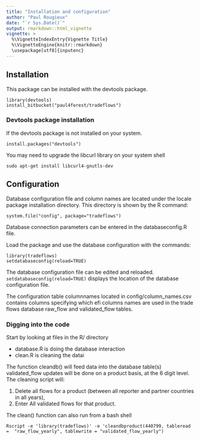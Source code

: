 ```yaml
---
title: "Installation and configuration"
author: "Paul Rougieux"
date: "`r Sys.Date()`"
output: rmarkdown::html_vignette
vignette: >
  %\VignetteIndexEntry{Vignette Title}
  %\VignetteEngine{knitr::rmarkdown}
  \usepackage[utf8]{inputenc}
---
```

 
 
## Installation
This package can be installed with the devtools package.
```
library(devtools)
install_bitbucket("paul4forest/tradeflows")
```

### Devtools package installation
If the devtools package is not installed on your system.
```
install.packages("devtools")
```
You may need to upgrade the libcurl library on your system shell
```
sudo apt-get install libcurl4-gnutls-dev 
```


## Configuration
Database configuration file and column names are located under the locale package installation directory. 
This directory is shown by the R command:
```
system.file("config", package="tradeflows")
```
Database connection parameters can be entered
in the databaseconfig.R file.

Load the package and use the database configuration
with the commands:
```
library(tradeflows)
setdatabaseconfig(reload=TRUE)
```
The database configuration file can be edited and reloaded.
`setdatabaseconfig(reload=TRUE)` displays the location of the database configuration file.


The configuration table columnnames located in config/column_names.csv
contains columns specifying which efi 
columns names are used in the trade flows database
raw_flow and validated_flow tables.


### Digging into the code
Start by looking at files in the R/ directory

* database.R is doing the database interaction
* clean.R is cleaning the datai


The function cleandb() will feed data into the database table(s) validated_flow
updates will be done on a product basis, at the 6 digit level. The cleaning script will:

1. Delete all flows for a product
  (between all reporter and partner countries in all years),
2. Enter All validated flows for that product.

The clean() function can also run from a bash shell
```
Rscript -e 'library(tradeflows)' -e 'cleandbproduct(440799, tableread =  "raw_flow_yearly", tablewrite = "validated_flow_yearly")
```
